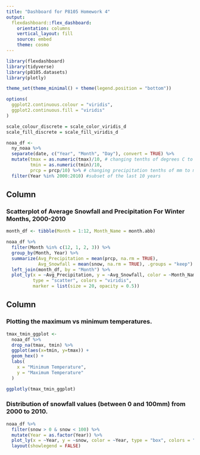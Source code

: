 ```yaml
---
title: "Dashboard for P8105 Homework 4"
output: 
  flexdashboard::flex_dashboard:
    orientation: columns
    vertical_layout: fill
    source: embed
    theme: cosmo
---
```


```r
library(flexdashboard)
library(tidyverse)
library(p8105.datasets)
library(plotly)

theme_set(theme_minimal() + theme(legend.position = "bottom"))

options(
  ggplot2.continuous.colour = "viridis",
  ggplot2.continuous.fill = "viridis"
)

scale_colour_discrete = scale_color_viridis_d
scale_fill_discrete = scale_fill_viridis_d
```

```r
noaa_df <-
  ny_noaa %>%
  separate(date, c("Year", "Month", "Day"), convert = TRUE) %>%
  mutate(tmax = as.numeric(tmax)/10, # changing tenths of degrees C to degrees C
         tmin = as.numeric(tmin)/10,
         prcp = prcp/10) %>% # changing precipitation tenths of mm to mm
  filter(Year %in% 2000:2010) #subset of the last 10 years
```


Column {data-width=650}
-----------------------------------------------------------------------
### Scatterplot of Average Snowfall and Precipitation For Winter Months, 2000-2010

```r
month_df <- tibble(Month = 1:12, Month_Name = month.abb)

noaa_df %>%
  filter(Month %in% c(12, 1, 2, 3)) %>%
  group_by(Month, Year) %>%
  summarize(Avg_Precipitation = mean(prcp, na.rm = TRUE),
            Avg_Snowfall = mean(snow, na.rm = TRUE), .groups = "keep") %>%
  left_join(month_df, by = "Month") %>%
  plot_ly(x = ~Avg_Precipitation, y = ~Avg_Snowfall, color = ~Month_Name,
          type = "scatter", colors = "viridis",
          marker = list(size = 20, opacity = 0.5))

```

Column {data-width=350}
-----------------------------------------------------------------------

### Plotting the maximum vs minimum temperatures.

```r
tmax_tmin_ggplot <-
  noaa_df %>%
  drop_na(tmax, tmin) %>%
  ggplot(aes(x=tmin, y=tmax)) +
  geom_hex() +
  labs(
    x = "Minimum Temperature",
    y = "Maximum Temperature"
  )

ggplotly(tmax_tmin_ggplot)
```

### Distribution of snowfall values (between 0 and 100mm) from 2000 to 2010.

```r
noaa_df %>%
  filter(snow > 0 & snow < 100) %>%
  mutate(Year = as.factor(Year)) %>%
  plot_ly(x = ~Year, y = ~snow, color = ~Year, type = "box", colors = "viridis") %>%
  layout(showlegend = FALSE)
```


